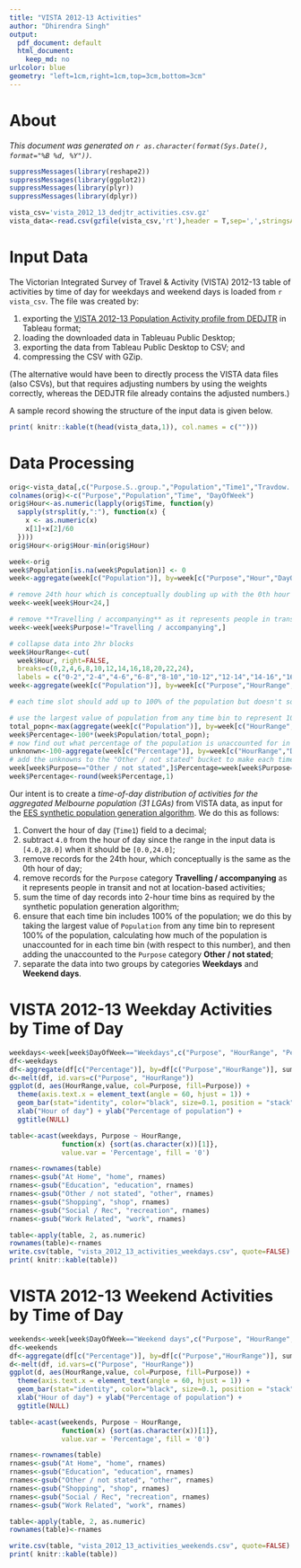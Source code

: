 ```yaml
---
title: "VISTA 2012-13 Activities"
author: "Dhirendra Singh"
output:
  pdf_document: default
  html_document:
    keep_md: no
urlcolor: blue
geometry: "left=1cm,right=1cm,top=3cm,bottom=3cm"
---
```


# About 
*This document was generated on `r as.character(format(Sys.Date(), format="%B %d, %Y"))`.*

```r
suppressMessages(library(reshape2))
suppressMessages(library(ggplot2))
suppressMessages(library(plyr))
suppressMessages(library(dplyr))

vista_csv='vista_2012_13_dedjtr_activities.csv.gz'
vista_data<-read.csv(gzfile(vista_csv,'rt'),header = T,sep=',',stringsAsFactors = F,strip.white = T)
```

# Input Data

The Victorian Integrated Survey of Travel & Activity (VISTA) 2012-13 table of activities by time of day for weekdays and weekend days is loaded from `r vista_csv`. The file was created by:

1. exporting the [VISTA 2012-13 Population Activity profile from DEDJTR](https://public.tableau.com/profile/dedjtr#!/vizhome/VISTA2012-13-Populationactivityprofile/PopulationActivityprofile) in Tableau format;
1. loading the downloaded data in Tableuau Public Desktop; 
1. exporting the data from Tableau Public Desktop to CSV; and
1. compressing the CSV with GZip.

(The alternative would have been to directly process the VISTA data files (also CSVs), but that requires adjusting numbers by using the weights correctly, whereas the DEDJTR file already contains the adjusted numbers.)

A sample record showing the structure of the input data is given below. 

```r
print( knitr::kable(t(head(vista_data,1)), col.names = c("")))
```

\newpage
# Data Processing

```r
orig<-vista_data[,c("Purpose.S..group.","Population","Time1","Travdow..group.")]
colnames(orig)<-c("Purpose","Population","Time", "DayOfWeek")
orig$Hour<-as.numeric(lapply(orig$Time, function(y) 
  sapply(strsplit(y,":"), function(x) {
    x <- as.numeric(x)
    x[1]+x[2]/60
  })))
orig$Hour<-orig$Hour-min(orig$Hour)

week<-orig
week$Population[is.na(week$Population)] <- 0
week<-aggregate(week[c("Population")], by=week[c("Purpose","Hour","DayOfWeek")], sum)

# remove 24th hour which is conceptually doubling up with the 0th hour
week<-week[week$Hour<24,]

# remove **Travelling / accompanying** as it represents people in transit and not at location=-based activities
week<-week[week$Purpose!="Travelling / accompanying",]

# collapse data into 2hr blocks
week$HourRange<-cut(
  week$Hour, right=FALSE, 
  breaks=c(0,2,4,6,8,10,12,14,16,18,20,22,24),
  labels = c("0-2","2-4","4-6","6-8","8-10","10-12","12-14","14-16","16-18","18-20","20-22","22-24"))
week<-aggregate(week[c("Population")], by=week[c("Purpose","HourRange","DayOfWeek")], sum)

# each time slot should add up to 100% of the population but doesn't so must be adjusted

# use the largest value of population from any time bin to represent 100% of the population
total_popn<-max(aggregate(week[c("Population")], by=week[c("HourRange","DayOfWeek")], sum)$Population)
week$Percentage<-100*(week$Population/total_popn);
# now find out what percentage of the population is unaccounted for in each time bin
unknonwn<-100-aggregate(week[c("Percentage")], by=week[c("HourRange","DayOfWeek")], sum)$Percentage
# add the unknowns to the "Other / not stated" bucket to make each time bin 100%
week[week$Purpose=="Other / not stated",]$Percentage=week[week$Purpose=="Other / not stated",]$Percentage+unknonwn
week$Percentage<-round(week$Percentage,1)
```

Our intent is to create a *time-of-day distribution of activities for the aggregated Melbourne population (31 LGAs)* from VISTA data, as input for the [EES synthetic population generation algorithm](https://github.com/agentsoz/synthetic-population). We do this as follows:

1. Convert the hour of day (`Time1`) field to a decimal;
1. subtract `4.0` from the hour of day since the range in the input data is `[4.0,28.0]` when it should be `[0.0,24.0]`;
1. remove records for the 24th hour, which conceptually is the same as the 0th hour of day;
1. remove records for the `Purpose` category **Travelling / accompanying** as it represents people in transit and not at location-based activities;  
1. sum the time of day records into 2-hour time bins as required by the synthetic population generation algorithm;
1. ensure that each time bin includes 100% of the population; we do this by taking the largest value of `Population` from any time bin to represent 100% of the population,  calculating how much of the population is unaccounted for in each time bin (with respect to this number), and then adding the unaccounted to the `Purpose` category **Other / not stated**;
1. separate the data into two groups by categories **Weekdays** and **Weekend days**.

\newpage
# VISTA 2012-13 Weekday Activities by Time of Day


```r
weekdays<-week[week$DayOfWeek=="Weekdays",c("Purpose", "HourRange", "Percentage")]
df<-weekdays
df<-aggregate(df[c("Percentage")], by=df[c("Purpose","HourRange")], sum)
d<-melt(df, id.vars=c("Purpose", "HourRange"))
ggplot(d, aes(HourRange,value, col=Purpose, fill=Purpose)) + 
  theme(axis.text.x = element_text(angle = 60, hjust = 1)) +
  geom_bar(stat="identity", color="black", size=0.1, position = "stack") +
  xlab("Hour of day") + ylab("Percentage of population") + 
  ggtitle(NULL)

table<-acast(weekdays, Purpose ~ HourRange, 
             function(x) {sort(as.character(x))[1]},
             value.var = 'Percentage', fill = '0')

rnames<-rownames(table)
rnames<-gsub("At Home", "home", rnames)
rnames<-gsub("Education", "education", rnames)
rnames<-gsub("Other / not stated", "other", rnames)
rnames<-gsub("Shopping", "shop", rnames)
rnames<-gsub("Social / Rec", "recreation", rnames)
rnames<-gsub("Work Related", "work", rnames)

table<-apply(table, 2, as.numeric)
rownames(table)<-rnames
write.csv(table, "vista_2012_13_activities_weekdays.csv", quote=FALSE)
print( knitr::kable(table))
```
\newpage
# VISTA 2012-13 Weekend Activities by Time of Day

```r
weekends<-week[week$DayOfWeek=="Weekend days",c("Purpose", "HourRange", "Percentage")]
df<-weekends
df<-aggregate(df[c("Percentage")], by=df[c("Purpose","HourRange")], sum)
d<-melt(df, id.vars=c("Purpose", "HourRange"))
ggplot(d, aes(HourRange,value, col=Purpose, fill=Purpose)) + 
  theme(axis.text.x = element_text(angle = 60, hjust = 1)) +
  geom_bar(stat="identity", color="black", size=0.1, position = "stack") +
  xlab("Hour of day") + ylab("Percentage of population") + 
  ggtitle(NULL)

table<-acast(weekends, Purpose ~ HourRange, 
             function(x) {sort(as.character(x))[1]},
             value.var = 'Percentage', fill = '0')

rnames<-rownames(table)
rnames<-gsub("At Home", "home", rnames)
rnames<-gsub("Education", "education", rnames)
rnames<-gsub("Other / not stated", "other", rnames)
rnames<-gsub("Shopping", "shop", rnames)
rnames<-gsub("Social / Rec", "recreation", rnames)
rnames<-gsub("Work Related", "work", rnames)

table<-apply(table, 2, as.numeric)
rownames(table)<-rnames

write.csv(table, "vista_2012_13_activities_weekends.csv", quote=FALSE)
print( knitr::kable(table))

```


